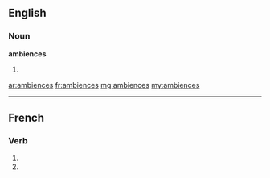 ==English==

===Noun===
'''ambiences'''

# {{plural of|ambience}}

[[ar:ambiences]]
[[fr:ambiences]]
[[mg:ambiences]]
[[my:ambiences]]

----
{{also|ambiencés}}
==French==

===Verb=== 
{{fr-verb-form}}

# {{conjugation of|ambiencer||2|s|pres|ind|lang=fr}}
# {{conjugation of|ambiencer||2|s|pres|sub|lang=fr}}

{{rfc-auto}}